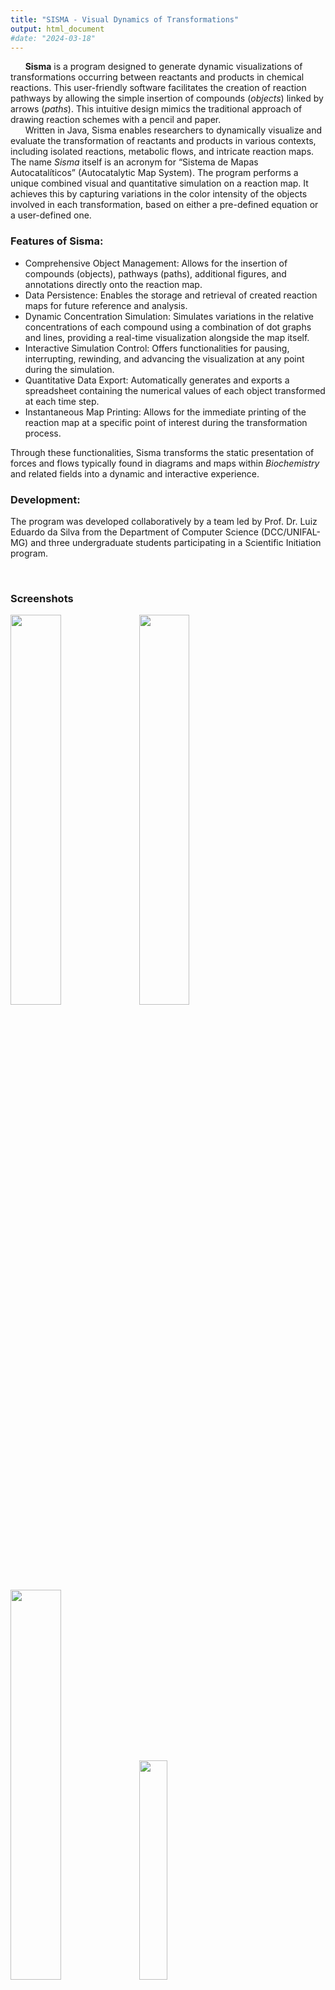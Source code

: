 ```yaml
---
title: "SISMA - Visual Dynamics of Transformations"
output: html_document
#date: "2024-03-18"
---
```


<!-- <!-- Google tag (gtag.js) ## se não funcionar o default, tem que colocar essa tag em cada página do sítio--> 
<script async src="https://www.googletagmanager.com/gtag/js?id=G-S1L73VGCG5"></script>
<script>
  window.dataLayer = window.dataLayer || [];
  function gtag(){dataLayer.push(arguments);}
  gtag('js', new Date());

  gtag('config', 'G-S1L73VGCG5');
</script>


|       **Sisma** is a program designed to generate dynamic visualizations of transformations occurring between reactants and products in chemical reactions. This user-friendly software facilitates the creation of reaction pathways by allowing the simple insertion of compounds (*objects*) linked by arrows (*paths*). This intuitive design mimics the traditional approach of drawing reaction schemes with a pencil and paper.

|       Written in Java, Sisma enables researchers to dynamically visualize and evaluate the transformation of reactants and products in various contexts, including isolated reactions, metabolic flows, and intricate reaction maps. The name *Sisma* itself is an acronym for "Sistema de Mapas Autocatalíticos" (Autocatalytic Map System). The program performs a unique combined visual and quantitative simulation on a reaction map. It achieves this by capturing variations in the color intensity of the objects involved in each transformation, based on either a pre-defined equation or a user-defined one.

### Features of Sisma:

* Comprehensive Object Management: Allows for the insertion of compounds (objects), pathways (paths), additional figures, and annotations directly onto the reaction map.
* Data Persistence: Enables the storage and retrieval of created reaction maps for future reference and analysis.
* Dynamic Concentration Simulation: Simulates variations in the relative concentrations of each compound using a combination of dot graphs and lines, providing a real-time visualization alongside the map itself.
* Interactive Simulation Control: Offers functionalities for pausing, interrupting, rewinding, and advancing the visualization at any point during the simulation.
* Quantitative Data Export: Automatically generates and exports a spreadsheet containing the numerical values of each object transformed at each time step.
* Instantaneous Map Printing: Allows for the immediate printing of the reaction map at a specific point of interest during the transformation process.

Through these functionalities, Sisma transforms the static presentation of forces and flows typically found in diagrams and maps within *Biochemistry* and related fields into a dynamic and interactive experience.

### Development:

The program was developed collaboratively by a team led by Prof. Dr. Luiz Eduardo da Silva from the Department of Computer Science (DCC/UNIFAL-MG) and three undergraduate students participating in a Scientific Initiation program.


<br />

### Screenshots

![ ](estacion.png){width=40%}
![ ](RP1.png){width=40%}
![ ](rede.png){width=40%}
![ ](achase.png){width=30%}

### Download
Download and Installation:

The compressed file containing the Sisma program can be downloaded from the following [SISMA link](.\Sisma.zip).

#### Quick Usage Guide:

|       Download: Download the Sisma program from the provided link above (LINK: .\Sisma.zip).
* Extraction: Unzip the downloaded file on your personal computer.
* Java Virtual Machine: Sisma does not require formal installation. However, it necessitates a *Java Virtual Machine (JVM)* to run. You can download and install the latest version of Java from the [official website](https://www.java.com/pt-BR/download/manual.jsp).
* Execution: Navigate to the "dist" folder within the extracted files and double-click the Java executable file named **"Sisma_Realese_1.jar"**.

### Video Tutorial (in Portuguese):

|       A short video tutorial (quick tutorial: https://www.youtube.com/watch?v=MPr5zWlJqbY) is available to illustrate the program's usage further.

### Basic Usage:

* Object Insertion: Right-click on the program's interface and select "Object" to insert a compound representation.
* Multiple Objects: Repeat the object insertion process (step 1) in another location on the program's workspace, adjusting the color intensity using the provided scroll bar if desired.
* Connecting Objects: Click and hold on a vertex (connection point) of one object, drag the mouse cursor to a vertex of the other object, and release to establish a connection between them.
* Simulation Initiation: Click "OK" after completing the object placement and connection. Subsequently, click the "Play" icon to initiate the simulation, which will visually demonstrate the color transition between the connected objects.

### Ebook:

|   For a comprehensive guide on inserting objects and paths within *Sisma*, elaborating, simulating, and evaluating enzymatic reactions, reaction chains, and dynamic metabolic networks, please refer to the downloadable *ebook* titled [**Sisma - Visualização Dinâmica em Catálise & Metabolismo**](.\sismaBook.pdf) (ISBN: 978-65-00-52124-5; **in Portuguese**).


## Executable Sisma Examples ##

[Briggs-Haldane steady-state condition](.\mapas\briggsHald.sis)

[Vm and Km effects](.\mapas\Vm_Km.sis)

[Enzyme level effects](.\mapas\conc_enz.sis)

[Substrate inhibition](.\mapas\inib_substr.sis)

[T-R conformational equilibrium for enzymes](.\mapas\eqTR.sis)

[Induced fit](.\mapas\ajuste_induzido.sis)

[Negatively allosteric effect](.\mapas\efetor_neg.sis)

[Positively allosteric effect](.\mapas\efetor_pos.sis)

[Glycolysis](.\mapas\glicolise.sis)

[Carbohydrate metabolism](.\mapas\mapaCHO.sis)

[Fatty acid oxidation](.\mapas\betaoxid.sis)

[Small metabolic map](.\mapas\mapaMetab.sis)
 


</font>


